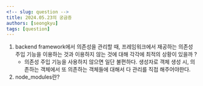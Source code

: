 ```yaml
---
<!-- slug: question -->
title: 2024.05.23의 궁금증
authors: [seongkyu]
tags: [question]
---
```


1. backend framework에서 의존성을 관리할 때, 프레임워크에서 재공하는 의존성 주입 기능을 이용하는 것과 이용하지 않는 것에 대해 각각에 최적의 상황이 있을까 ?
   - 의존성 주입 기능을 사용하지 않으면 일단 불편하다. 생성자로 객체 생성 시, 의존하는 객체에서 또 의존하는 객체들에 대해서 다 관리를 직접 해주어야한다.
2. node_modules란?
